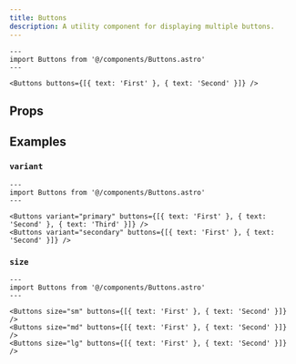 ```yaml
---
title: Buttons
description: A utility component for displaying multiple buttons.
---
```



```astro live
---
import Buttons from '@/components/Buttons.astro'
---

<Buttons buttons={[{ text: 'First' }, { text: 'Second' }]} />
```

## Props

<Props />

## Examples

### `variant`

```astro live
---
import Buttons from '@/components/Buttons.astro'
---

<Buttons variant="primary" buttons={[{ text: 'First' }, { text: 'Second' }, { text: 'Third' }]} />
<Buttons variant="secondary" buttons={[{ text: 'First' }, { text: 'Second' }]} />
```

### `size`

```astro live
---
import Buttons from '@/components/Buttons.astro'
---

<Buttons size="sm" buttons={[{ text: 'First' }, { text: 'Second' }]} />
<Buttons size="md" buttons={[{ text: 'First' }, { text: 'Second' }]} />
<Buttons size="lg" buttons={[{ text: 'First' }, { text: 'Second' }]} />
```
